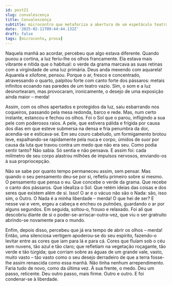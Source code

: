 ```yaml
---
id: post21
slug: convalescença
title: Convalescença
subtitle: microcontro que metaforiza a abertura de um espetáculo teatral
date: '2025-02-11T09:44:44.132Z'
draft: false
tags: [microconto, prosa]
---
```

Naquela manhã ao acordar, percebeu que algo estava diferente. 
Quando puxou a cortina, a luz feriu-lhe os olhos francamente. Ela estava mais
vibrante e nítida que o habitual: o verde da grama marcava as suas retinas
com a virgindade de uma luz primária.
Deus anda mexendo com aquarela! Aquarela e xilofone, pensou. Porque o ar,
fresco e concentrado, atravessando o quarto, palpitou forte com canto forte dos pássaros:
metais infinitos ecoando nas paredes de um teatro vazio. 
Sim, o som e a luz desnortearam, mas 
provocaram, ironicamente, o desejo de uma exposição ainda maior – merda! 

Assim, com os olhos apertados e protegidos da luz, saiu esbarrando nos 
coqueiros, passando pela mesa redonda, barco e rede. Mas, num certo instante, 
estancou e fechou os olhos. Foi o Sol que o parou, infligindo a sua pele com poderosos raios.
A pele, que estivera pálida e frígida por causa dos 
dias em que esteve submersa na densa e fria penumbra da dor, acendia-se e esticava-se. 
Em seu couro cabeludo, um formigamento brotou leve, espalhando-se rapidamente
pela nuca e corpo, úmidos de suor por causa da luta que travou contra um medo que
não era seu. Como podia sentir tanto? Não sabia. Só sentia e não pensava. 
E assim foi: cada milímetro de seu corpo alastrou milhões de impulsos 
nervosos, enviando-os à sua propriocepção. 

Não se sabe por quanto tempo permaneceu assim, sem pensar.
Mas quando o seu pensamento deu-se por si, refletiu primeiro sobre si mesmo. 
O pensamento que pensa o eu. Que concebe o verde da grama. 
Que recebe o canto dos pássaros. Que idealiza o Sol. 
Que retém ideias das coisas e dos seres que existem além de si. 
Isso! O ar e o vácuo não são o Nada: são, isso sim, o Outro. O Nada
é a minha liberdade – merda! O que hei de ser?
E nesse vai e vem, ergeu a cabeça e encheu os pulmões, guardando o 
ar por alguns segundos. Em seguida, soltou-o, frouxo e relaxado.
Foi ali que descobriu diante de si o poder-se-arriscar-outra-vez, 
que viu o ser gratruito abrindo-se novamente para o mundo.

Enfim, depois disso, percebeu que já era tempo de abrir os olhos – merda! 
Então, uma silenciosa vertigem apoderou-se do seu espírito, 
fazendo-o levitar entre as cores que iam para lá e para cá. 
Cores que fluíam sob o céu sem nuvens, tão azul e tão claro; que refletiam na
vegetação roçagante, tão verde e tão túrgida; que
corriam sobre as águas de um grande vale, vasto, muito vasto – 
tão vasto como o seu desejo derradeiro de que a terra fosse-lhe assim 
renascida como essa manhã. Não tinha nenhum arrependimento. 
Faria tudo de novo, como da última vez. À sua frente, o medo.
Deu um passo, reticente. Deu outro passo, mais firme. Outro e outro.
E foi condenar-se à liberdade.